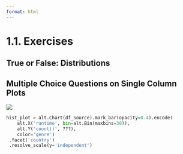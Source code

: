 ```yaml
---
format: html
---
```


<script src='../../src/quiz.js'></script>  

# 1.1. Exercises

## True or False: Distributions

<div id='mcq1'></div> 
<script>
    generateQuiz(
        'mcq1', 
        'True or False',  
        'When we are visualization data from a single column, we are (usually) more interested in the shape/distribution in general, than individual points.',  
        { 
        'True': '',
        'False': 'We are usually interested in the values as a collective.'
        },
        'True',  
    );
</script>

<div id='mcq2'></div> 
<script>
    generateQuiz(
        'mcq2',
        'True or False',
        'Layered histograms are more interpretable than stacked histograms.',
        {
        'True': 'This isn’t always true. In fact, depending on the question you are attempting to answer, layered histograms can do the opposite.',
        'False': ''
        },
        'False',
    );
</script>

## Multiple Choice Questions on Single Column Plots

<div id='mcq3'></div> 
<script>
    generateQuiz(
        'mcq3',
        'Question 1',
        'What can be problematic about the rugplot below?',
        {
        'They can take a lot time to produce.': 'The time it takes to make a plot is more dependent on the amount of data you have!',
        'They visualize too many features at a time.': 'Rugplots are mostly used to display a single feature.',
        'They do not provide enough details for insights.': 'The problem might be that they have too much detail.',
        'With large quantities of data, they can be very difficult to interpret.': ''
        },
        'With large quantities of data, they can be very difficult to interpret.',
    );
</script>

![](../../../static/module3/rugplot.svg){fig-alt="Rugplot"}

<div id='mcq4'></div> 
<script>
    generateQuiz(
        'mcq4',
        'Question 2',
        'To make a layered histogram instead of a stacked one, what should replace the "???" in the code below?',
        {
        'stack=False': 'You’ve got the right argument but the wrong value being set.',
        'stack=None': '',
        'layered=True': 'I think your argument should be called something else.',
        'stacked=None': 'You are extremely close, but no past tense is needed.'
        },
        'stack=None',
    );
</script>

```python
hist_plot = alt.Chart(df_source).mark_bar(opacity=0.4).encode(
    alt.X('runtime', bin=alt.Bin(maxbins=30)),
    alt.Y('count()', ???),
    color='genre')
 .facet('country')
 .resolve_scale(y='independent')
```